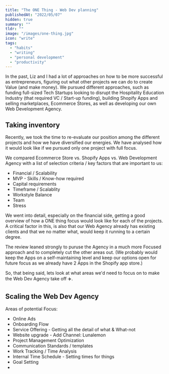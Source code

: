 ```yaml
---
title: "The ONE Thing - Web Dev planning"
publishedAt: "2022/05/07"
hidden: true
summary: ""
tldr: ""
image: "/images/one-thing.jpg"
icon: "write"
tags:
  - "habits"
  - "writing"
  - "personal development"
  - "productivity"
---
```


In the past, Liz and I had a lot of approaches on how to be more successful as entrepreneurs, figuring out what other projects we can do to create Value (and make money). We pursued different approaches, such as funding full-sized Tech Startups looking to disrupt the Hospitality Education Industry (that required VC / Start-up funding), building Shopify Apps and selling marketplaces, Ecommerce Stores, as well as developing our own Web Development Agency.

## Taking inventory

Recently, we took the time to re-evaluate our position among the different projects and how we have diversified our energies. We have analysed how it would look like if we pursued only one project with full focus.

We compared Ecommerce Store vs. Shopify Apps vs. Web Development Agency with a list of selection criteria / key factors that are important to us:

- Financial / Scalability
- MVP - Skills / Know-how required
- Capital requirements
- Timeframe / Scalablity
- Workstyle Balance
- Team
- Stress

We went into detail, especially on the financial side, getting a good overview of how a ONE thing focus would look like for each of the projects. A critical factor in this, is also that our Web Agency already has existing clients and that we no matter what, would keep it running to a certain degree.

The review leaned strongly to puruse the Agency in a much more Focused approach and to completely cut the other areas out. (We probably would keep the Apps on a self-maintaining level and keep our options open for future focus as we already have 2 Apps in the Shopify app store.)

So, that being said, lets look at what areas we'd need to focus on to make the Web Dev Agency take off ✈️.

## Scaling the Web Dev Agency

Areas of potential Focus:

- Online Ads
- Onboarding Flow
- Service Offering - Getting all the detail of what & What-not
- Website upgrade - Add Channel: Lunalemon
- Project Management Optimization
- Communication Standards / templates
- Work Tracking / Time Analysis
- Internal Time Schedule - Setting times for things
- Goal Setting
-

